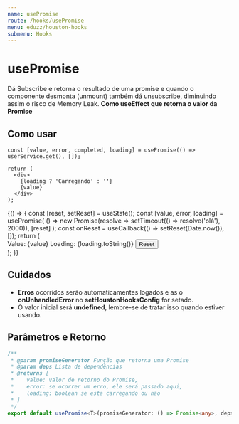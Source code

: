 ```yaml
---
name: usePromise
route: /hooks/usePromise
menu: eduzz/houston-hooks
submenu: Hooks
---
```






# usePromise

Dá Subscribe e retorna o resultado de uma promise e quando o componente desmonta (unmount) também dá unsubscribe,
diminuindo assim o risco de Memory Leak. **Como useEffect que retorna o valor da Promise**

## Como usar

```tsx
const [value, error, completed, loading] = usePromise(() => userService.get(), []);

return (
  <div>
    {loading ? 'Carregando' : ''}
    {value}
  </div>
);
```

<Playground>
  {() => {
    const [reset, setReset] = useState();
    const [value, error, loading] = usePromise(
      () => new Promise(resolve => setTimeout(() => resolve('olá'), 2000)),
      [reset]
    );
    const onReset = useCallback(() => setReset(Date.now()), []);
    return (
      <div>
        <Typography>Value: {value}</Typography>
        <Typography>Loading: {loading.toString()}</Typography>
        <Button onClick={onReset} variant='text'>
          Reset
        </Button>
      </div>
    );
  }}
</Playground>

## Cuidados

- **Erros** ocorridos serão automaticamentes logados e as o **onUnhandledError** no **setHoustonHooksConfig**
  for setado.
- O valor inicial será **undefined**, lembre-se de tratar isso quando estiver usando.

## Parâmetros e Retorno

```ts
/**
 * @param promiseGenerator Função que retorna uma Promise
 * @param deps Lista de dependências
 * @returns [
 *    value: valor de retorno do Promise,
 *    error: se ocorrer um erro, ele será passado aqui,
 *    loading: boolean se esta carregando ou não
 * ]
 */
export default usePromise<T>(promiseGenerator: () => Promise<any>, deps: React.DependencyList): [T, any, boolean];
```
